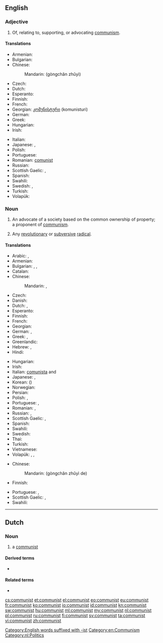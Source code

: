 {{also|Communist}}
==English==

===Adjective===
{{head|en|adjective}}

# Of, relating to, supporting, or advocating [[communism]].

====Translations====
{{trans-top|of or relating to communism}}
* Armenian: {{t-|hy|կոմունիստական|tr=komunistakan}}
* Bulgarian: {{t+|bg|комунистически}}
* Chinese:
*: Mandarin: {{zh-ts|[[共產主義]]|[[共产主义]]}} (gòngchǎn zhǔyì)
* Czech: {{t+|cs|komunistický}}
* Dutch: {{t+|nl|communistisch}}
* Esperanto: {{t-|eo|komunisma}}
* Finnish: {{t-|fi|kommunistinen}}
* French: {{t+|fr|communiste}}
* Georgian: [[კომუნისტური]] (komunisturi)
* German: {{t+|de|kommunistisch}}
* Greek: {{t+|el|κομμουνιστικός|m|tr=komunistikos}}
* Hungarian: {{t+|hu|kommunista}}
* Irish: {{t-|ga|cumannach}}
{{trans-mid}}
* Italian: {{t+|it|comunista|m|f}}
* Japanese: {{gloss|person}} {{t-SOP|ja|[[共産主義者]]の|tr=きょうさんしゅぎしゃの, kyōsanshugishano}}, {{gloss|concept}} {{t-SOP|ja|[[共産主義]]の|tr=きょうさんしゅぎの, kyōsanshugino}}
* Polish: {{t+|pl|komunistyczny}}
* Portuguese: {{t+|pt|comunista}}
* Romanian: [[comunist]]
* Russian: {{t+|ru|коммунистический|tr=kommunistíčeskij}}
* Scottish Gaelic: {{t-|gd|co-mhaoineach}}, {{t-|gd|comannach}}
* Spanish: {{t+|es|comunista}}
* Swahili: {{t+|sw|ukomunisti}}
* Swedish: {{t-|sv|kommunistisk|c}}, {{t-|sv|kommunistiskt|n}}
* Turkish: {{t+|tr|komünist}}
* Volapük: {{t+|vo|kobädimik}}
{{trans-bottom}}

===Noun===
{{en-noun}}

# An advocate of a society based on the common ownership of property; a proponent of [[communism]].
# {{context|nonstandard}} Any [[revolutionary]] or [[subversive]] [[radical]].

====Translations====
{{trans-top|person who follows a communist or Marxist-Leninist philosophy}}
* Arabic: {{t-|ar|شيوعي|m|tr=shuyuu3iy}}, {{t-|ar|شيوعية|f|tr=shuyu3íyya}}
* Armenian: {{t-|hy|կոմունիստ|tr=komunist}}
* Bulgarian: {{t+|bg|комунист|m|tr=komuníst}}, {{t-|bg|комунистка|f|tr=komunístka}}, {{t+|bg|комунисти|p|tr=komunísti}}
* Catalan: {{t-|ca|comunista|m|f}}
* Chinese:
*: Mandarin: {{t|cmn|共產主義者|sc=Hani}}, {{t|cmn|共产主义者|tr=gòngchǎnzhǔyìzhě|sc=Hani}}
* Czech: {{t+|cs|komunista|f}}
* Danish: {{t-|da|kommunist}}
* Dutch: {{t+|nl|communist|m}}, {{t-|nl|communiste|f}}
* Esperanto: {{t-|eo|komunisto}}
* Finnish: {{t+|fi|kommunisti}}
* French: {{t+|fr|communiste|m|f}}
* Georgian: {{t-|ka|კომუნისტი|tr=komunisti|sc=Geor}}
* German: {{t+|de|Kommunist|m}}, {{t+|de|Kommunistin|f}}
* Greek: {{t+|el|κομμουνιστής|m|tr=komunistís}}, {{t+|el|κομμουνίστρια|f|tr=komunístria}}
* Greenlandic: {{t-|kl|kommunisti}}
* Hebrew: {{t-|he|קומוניסט|m|alt=קוֹמוּנִיסְט|tr=qomuníst'}}, {{t-|he|קומוניסטית|f|tr=qomunist'ít}}
* Hindi: {{t-|hi|साम्यवादी|tr=sāmyavādī}}
{{trans-mid}}
* Hungarian: {{t+|hu|kommunista}}
* Irish: {{t-|ga|cumannach|m}}
* Italian: [[comunista]] {{m}} and {{f}}
* Japanese: {{t-|ja|共産主義者|tr=きょうさんしゅぎしゃ, kyōsanshugisha}}, {{t-|ja|共産党員|tr=きょうさんとういん, kyōsantōin}}
* Korean: {{t-|ko|공산주의자|tr=gongsanjuuija|sc=Hang}} ({{t-|ko|共產主義者|sc=Hani}})
* Norwegian: {{t+|no|kommunist|m}}
* Persian: {{t+|fa|کمونیست|tr=komunist}}
* Polish: {{t+|pl|komunista|m}}, {{t+|pl|komunistka|f}}
* Portuguese: {{t+|pt|comunista|c}}, {{t+|pt|marxista|c}}
* Romanian: {{t-|ro|comunist|m}}, {{t-|ro|comunistă|f}}
* Russian: {{t+|ru|коммунист|m|tr=kommuníst}}, {{t+|ru|коммунистка|f|tr=kommunístka}}
* Scottish Gaelic: {{t-|gd|co-mhaoineach|m}}, {{t-|gd|comannach|m}}
* Spanish: {{t+|es|comunista|m|f}}
* Swahili: {{t+|sw|ukomunisti}}
* Swedish: {{t+|sv|kommunist|c}}
* Thai: {{t-|th|คอมมิวนิสต์|tr=kommiwnít}}
* Turkish: {{t+|tr|komünist}}
* Vietnamese: {{t+|vi|cộng sản|alt=người cộng sản}}
* Volapük: {{qualifier|♂♀}} {{t+|vo|kobädiman}}, {{qualifier|♂}} {{t-|vo|hikobädiman}}, {{qualifier|♀}} {{t-|vo|jikobädiman}}
{{trans-bottom}}

{{trans-top|revolutionary or subversive radical}}
* Chinese:
*: Mandarin: {{zh-ts|[[共產主義]]的|[[共产主义]]的}} (gòngchǎn zhǔyì de)
* Finnish: {{t+|fi|kommunisti}}
{{trans-mid}}
* Portuguese: {{t+|pt|comuna|m|f}}, {{t+|pt|vermelho|m}}
* Scottish Gaelic: {{t-|gd|co-mhaoineach|m}}, {{t-|gd|comannach|m}}
* Swahili: {{t+|sw|ukomunisti}}
{{trans-bottom}}

[[Category:English words suffixed with -ist]]
[[Category:en:Communism]]

----

==Dutch==

===Noun===
{{nl-noun|m|g2=f|communisten|communistje}}

# a [[#English|communist]]

====Derived terms====
* {{l|nl|communistisch}}

====Related terms====
* {{l|nl|communisme}}

[[Category:nl:Politics]]

[[cs:communist]]
[[et:communist]]
[[el:communist]]
[[eo:communist]]
[[eu:communist]]
[[fr:communist]]
[[ko:communist]]
[[io:communist]]
[[id:communist]]
[[kn:communist]]
[[sw:communist]]
[[hu:communist]]
[[ml:communist]]
[[my:communist]]
[[nl:communist]]
[[pl:communist]]
[[ru:communist]]
[[fi:communist]]
[[sv:communist]]
[[ta:communist]]
[[vi:communist]]
[[zh:communist]]